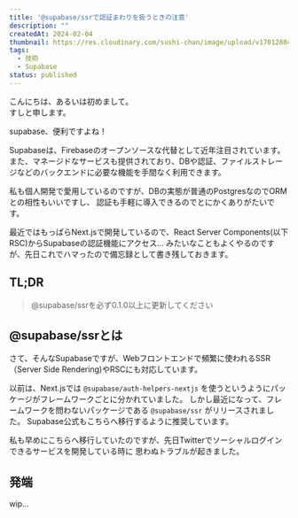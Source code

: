 ```yaml
---
title: '@supabase/ssrで認証まわりを扱うときの注意'
description: ""
createdAt: 2024-02-04
thumbnail: https://res.cloudinary.com/sushi-chan/image/upload/v1701280464/tech/chofusai-2023-website/IMG_0645_mix7iv_qkbnco.jpg
tags:
  - 技術
  - Supabase
status: published
---
```


こんにちは、あるいは初めまして。<br />
すしと申します。

<TextCard>supabase、便利ですよね！</TextCard>

Supabaseは、Firebaseのオープンソースな代替として近年注目されています。
また、マネージドなサービスも提供されており、DBや認証、ファイルストレージなどのバックエンドに必要な機能を手間なく利用できます。

私も個人開発で愛用しているのですが、DBの実態が普通のPostgresなのでORMとの相性もいいですし、
認証も手軽に導入できるのでとにかくありがたいです。

最近ではもっぱらNext.jsで開発しているので、React Server Components(以下RSC)からSupabaseの認証機能にアクセス...
みたいなこともよくやるのですが、先日これでハマったので備忘録として書き残しておきます。

## TL;DR

> @supabase/ssrを必ず0.1.0以上に更新してください

## @supabase/ssrとは

さて、そんなSupabaseですが、Webフロントエンドで頻繁に使われるSSR（Server Side Rendering)やRSCにも対応しています。

以前は、Next.jsでは `@supabase/auth-helpers-nextjs` を使うというようにパッケージがフレームワークごとに分かれていました。
しかし最近になって、フレームワークを問わないパッケージである `@supabase/ssr` がリリースされました。
Supabase公式もこちらへ移行するように推奨しています。


<UrlCard url="https://github.com/supabase/auth-helpers" />

私も早めにこちらへ移行していたのですが、先日Twitterでソーシャルログインできるサービスを開発している時に
思わぬトラブルが起きました。

## 発端

wip...

